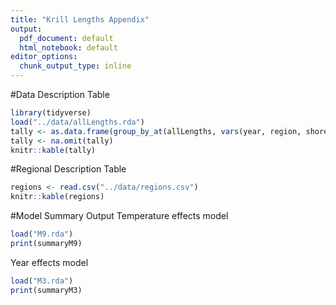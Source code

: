 ```yaml
---
title: "Krill Lengths Appendix"
output:
  pdf_document: default
  html_notebook: default
editor_options:
  chunk_output_type: inline
---
```


#Data Description Table
```r
library(tidyverse)
load("../data/allLengths.rda")
tally <- as.data.frame(group_by_at(allLengths, vars(year, region, shore, species)) %>% tally())
tally <- na.omit(tally)
knitr::kable(tally)
```

#Regional Description Table
```r
regions <- read.csv("../data/regions.csv")
knitr::kable(regions)
```

#Model Summary Output
Temperature effects model
```r
load("M9.rda")
print(summaryM9)
```

Year effects model
```r
load("M3.rda")
print(summaryM3)
```

